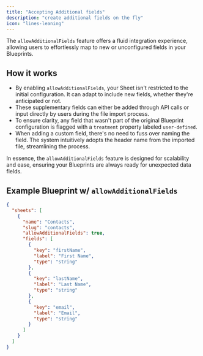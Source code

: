 ```yaml
---
title: "Accepting Additional fields"
description: "create additional fields on the fly"
icon: "lines-leaning"
---
```


<Snippet file="shared/dxpbanner.mdx" />

The `allowAdditionalFields` feature offers a fluid integration experience, allowing users to effortlessly map to new or unconfigured fields in your Blueprints.

## How it works

- By enabling `allowAdditionalFields`, your Sheet isn't restricted to the initial configuration. It can adapt to include new fields, whether they're anticipated or not.
- These supplementary fields can either be added through API calls or input directly by users during the file import process.
- To ensure clarity, any field that wasn't part of the original Blueprint configuration is flagged with a `treatment` property labeled `user-defined`.
- When adding a custom field, there's no need to fuss over naming the field. The system intuitively adopts the header name from the imported file, streamlining the process.

In essence, the `allowAdditionalFields` feature is designed for scalability and ease, ensuring your Blueprints are always ready for unexpected data fields.

## Example Blueprint w/ `allowAdditionalFields`

```json
{
  "sheets": [
    {
      "name": "Contacts",
      "slug": "contacts",
      "allowAdditionalFields": true,
      "fields": [
        {
          "key": "firstName",
          "label": "First Name",
          "type": "string"
        },
        {
          "key": "lastName",
          "label": "Last Name",
          "type": "string"
        },
        {
          "key": "email",
          "label": "Email",
          "type": "string"
        }
      ]
    }
  ]
}
```
